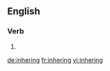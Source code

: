 ==English==

===Verb===
{{head|en|present participle}}

# {{present participle of|inhere|lang=en}}

[[de:inhering]]
[[fr:inhering]]
[[vi:inhering]]